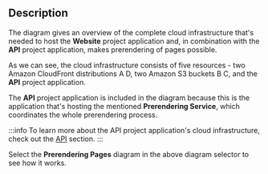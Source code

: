 ## Description

The diagram gives an overview of the complete cloud infrastructure that's needed to host the **Website** project application and, in combination with the **API** project application, makes prerendering of pages possible.

As we can see, the cloud infrastructure consists of five resources - two Amazon CloudFront distributions <diagram-letter>A</diagram-letter> <diagram-letter>D</diagram-letter>, two Amazon S3 buckets <diagram-letter>B</diagram-letter> <diagram-letter>C</diagram-letter>, and the **API** project application.

The **API** project application is included in the diagram because this is the application that's hosting the mentioned **Prerendering Service**, which coordinates the whole prerendering process.

:::info
To learn more about the API project application's cloud infrastructure, check out the [API](/docs/key-topics/cloud-infrastructure/api) section.
:::

Select the **Prerendering Pages** diagram in the above diagram selector to see how it works.
